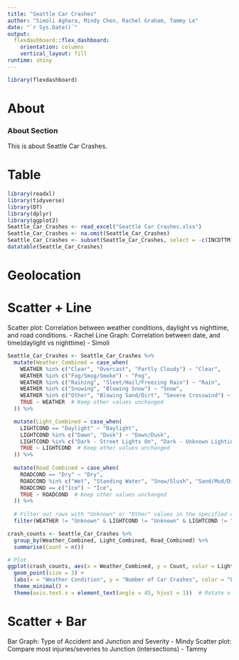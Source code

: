 ```yaml
---
title: "Seattle Car Crashes"
author: "Simoli Aghara, Mindy Chen, Rachel Graham, Tammy Le"
date: "`r Sys.Date()`"
output: 
  flexdashboard::flex_dashboard:
    orientation: columns
    vertical_layout: fill
runtime: shiny
---
```


```r
library(flexdashboard)
```


About
===================================== 

### About Section

This is about Seattle Car Crashes. 

Table
===================================== 

```r
library(readxl)
library(tidyverse)
library(DT)
library(dplyr)
library(ggplot2)
Seattle_Car_Crashes <- read_excel("Seattle Car Crashes.xlsx")
Seattle_Car_Crashes <- na.omit(Seattle_Car_Crashes)
Seattle_Car_Crashes <- subset(Seattle_Car_Crashes, select = -c(INCDTTM))
datatable(Seattle_Car_Crashes)

```


Geolocation
===================================== 

Scatter + Line
===================================== 

Scatter plot: Correlation between weather conditions, daylight vs nighttime, and road conditions. - Rachel 
Line Graph: Correlation between date, and time(daylight vs nighttime) - Simoli

```r
Seattle_Car_Crashes <- Seattle_Car_Crashes %>%
  mutate(Weather_Combined = case_when(
    WEATHER %in% c("Clear", "Overcast", "Partly Cloudy") ~ "Clear",
    WEATHER %in% c("Fog/Smog/Smoke") ~ "Fog",
    WEATHER %in% c("Raining", "Sleet/Hail/Freezing Rain") ~ "Rain",
    WEATHER %in% c("Snowing", "Blowing Snow") ~ "Snow",
    WEATHER %in% c("Other", "Blowing Sand/Dirt", "Severe Crosswind") ~ "Other",
    TRUE ~ WEATHER  # Keep other values unchanged
  )) %>%

  mutate(Light_Combined = case_when(
    LIGHTCOND == "Daylight" ~ "Daylight",
    LIGHTCOND %in% c("Dawn", "Dusk") ~ "Dawn/Dusk",
    LIGHTCOND %in% c("Dark - Street Lights On", "Dark - Unknown Lighting", "Dark - Street Lights Off", "Dark - No Street Lights") ~ "Dark",
    TRUE ~ LIGHTCOND  # Keep other values unchanged
  )) %>%
  
  mutate(Road_Combined = case_when(
    ROADCOND == "Dry" ~ "Dry",
    ROADCOND %in% c("Wet", "Standing Water", "Snow/Slush", "Sand/Mud/Dirt", "Oil") ~ "Wet",
    ROADCOND == c("Ice") ~ "Ice",
    TRUE ~ ROADCOND  # Keep other values unchanged
  )) %>%
  
  # Filter out rows with "Unknown" or "Other" values in the specified columns
  filter(WEATHER != "Unknown" & LIGHTCOND != "Unknown" & LIGHTCOND != "Other" & ROADCOND != "Unknown" & ROADCOND != "Other")

crash_counts <- Seattle_Car_Crashes %>%
  group_by(Weather_Combined, Light_Combined, Road_Combined) %>%
  summarise(Count = n())

# Plot
ggplot(crash_counts, aes(x = Weather_Combined, y = Count, color = Light_Combined, shape = Road_Combined)) +
  geom_point(size = 3) +
  labs(x = "Weather Condition", y = "Number of Car Crashes", color = "Light Condition", shape = "Road Condition") +
  theme_minimal() +
  theme(axis.text.x = element_text(angle = 45, hjust = 1))  # Rotate x-axis labels for better readability

```


Scatter + Bar
===================================== 

Bar Graph: Type of Accident and Junction and Severity - Mindy
Scatter plot: Compare most injuries/severies to Junction (intersections) - Tammy 
